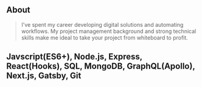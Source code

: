 ## About

> I've spent my career developing digital solutions and automating workflows. My project management background and strong technical skills make me ideal to take your project from whiteboard to profit.

<h2>Javscript(ES6+), Node.js, Express, React(Hooks), SQL, MongoDB, GraphQL(Apollo), Next.js, Gatsby, Git</h2>
